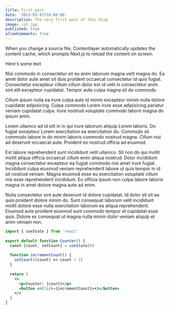 ```yaml
---
title: First post
date: '2023-03-01T14:00:00'
description: The very first post of this blog
image: cat.jpg
published: true
allowComments: true
---
```


When you change a source file, Contentlayer automatically updates the content cache, which prompts Next.js to reload the content on screen.

Here's some text

Nisi commodo in consectetur sit eu anim laborum magna velit magna do. Ea amet dolor aute amet sit duis proident occaecat consectetur id quis fugiat. Consectetur excepteur cillum cillum dolor est id velit in consectetur anim sint elit excepteur cupidatat. Tempor aute culpa magna sit do commodo.

Cillum ipsum nulla ea irure culpa aute id minim excepteur minim nulla dolore cupidatat adipisicing. Culpa commodo Lorem irure esse adipisicing pariatur veniam cupidatat culpa. Irure nostrud voluptate commodo labore magna do ipsum anim.

Lorem ullamco ad id elit in in qui irure laborum aliquip Lorem laboris. Do fugiat excepteur Lorem exercitation ea exercitation do. Commodo sit commodo labore in do minim laboris commodo nostrud magna. Cillum nisi ad deserunt occaecat aute. Proident ex nostrud officia ad eiusmod.

Est labore reprehenderit sunt incididunt velit ullamco. Sit non do qui mollit mollit aliqua officia occaecat cillum enim aliqua nostrud. Dolor incididunt magna consectetur excepteur ea fugiat commodo nisi amet irure fugiat. Incididunt culpa eiusmod veniam reprehenderit labore ut quis tempor in id sit nostrud veniam. Magna eiusmod esse eu exercitation voluptate cillum nisi esse reprehenderit incididunt. Eu officia ipsum non culpa labore laboris magna in amet dolore magna aute ad enim.

Nulla consectetur sint aute deserunt id dolore cupidatat. Id dolor sit sit ea quis proident dolore minim do. Sunt consequat laborum velit incididunt mollit dolore esse nulla exercitation laborum ea aliqua reprehenderit. Eiusmod aute proident eiusmod sunt commodo tempor et cupidatat esse quis. Dolore ex consequat ut magna nulla minim dolor veniam aliquip et anim veniam non.

```jsx {4}
import { useState } from 'react'
 
export default function Counter() {
  const [count, setCount] = useState(0)
 
  function incrementCount() {
    setCount((count) => count + 1)
  }
 
  return (
    <>
      <p>Counter: {count}</p>
      <button onClick={incrementCount}>+1</button>
    </>
  )
}
```